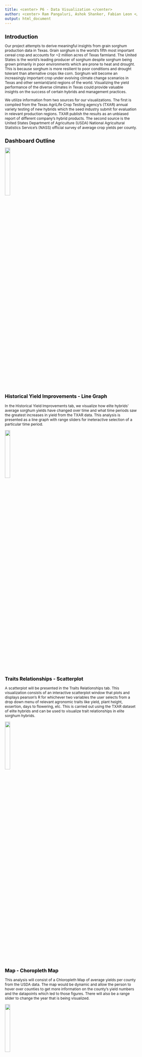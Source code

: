 ```yaml
---
title: <center> P6 - Data Visualization </center>
author: <center> Ram Pangaluri, Ashok Shanker, Fabian Leon </center>
output: html_document
---
```


<!-- Changing the fonts and style to fit more into less pages -->
<style type="text/css">

body{ /* Normal  */
      font-size: 12px;
  }
td {  /* Table  */
  font-size: 8px;
}
h1.title {
  font-size: 18px;
  color: Black;
}
h1 { /* Header 1 */
  font-size: 18px;
  color: Black;
}
h2 { /* Header 2 */
    font-size: 16px;
  color: Black;
}
h3 { /* Header 3 */
  font-size: 14px;
  font-family: "Times New Roman", Times, serif;
  color: Black;
}
code.r{ /* Code block */
    font-size: 12px;
}
pre { /* Code block - determines code spacing between lines */
    font-size: 14px;
}
h4.author {
  font-size: 12px;
  color: DarkBlue;
}

<!-- img {   -->
<!--   width: 350px;  -->
<!--   float: left;  -->
<!--   margin-right: 10px;  -->
<!-- }  -->

</style>


<!-- ## Grading Rubric -->
<!-- 3 pages maximum -->
<!-- take inspiration from your project pitch -->

<!-- choose 4-6 chart types to showcase, make these as interactive as possible. one of these should be a predictive graph. -->
<!-- one of these should be a map of spatial components. -->

<!-- outline the 5 storypoints -->

<!-- Provide a clear description of why these visualizations are appropriate for your data using RMarkdown report not to exceed 3 pages (including visuals)  -->

<!-- Begin document -->



# Introduction

Our project attempts to derive meaningful insights from grain sorghum production data in Texas. Grain sorghum is the world's fifth most important cereal crop and accounts for ~2 million acres of Texas farmland. The United States is the world's leading producer of sorghum despite sorghum being grown primarily in poor environments which are prone to heat and drought. This is because sorghum is more resilient to poor conditions and drought tolerant than alternative crops like corn. Sorghum will become an increasingly important crop under evolving climate change scenarios in Texas and other semiarid/arid regions of the world. Visualizing the yield performance of the diverse climates in Texas could provide valuable insights on the success of certain hybrids and management practices. 

We utilize information from two sources for our visualizations. The first is compiled from the Texas AgriLife Crop Testing agency's (TXAR) annual variety testing of new hybrids which the seed industry submit for evaluation in relevant production regions. TXAR publish the results as an unbiased report of different company's hybrid products. The second source is the United States Department of Agriculture (USDA) National Agricultural Statistics Service's (NASS) official survey of average crop yields per county. 


# Dashboard Outline

![](images/project-outline.png){width=20%}

## Historical Yield Improvements - Line Graph

In the Historical Yield Improvements tab, we visualize how elite hybrids' average sorghum yields have changed over time and what time periods saw the greatest increases in yield from the TXAR data. This analysis is presented as a line graph with range sliders for ineteractive selection of a particular time period.

![](images/linegraph.png){width=20%}

## Traits Relationships - Scatterplot
A scatterplot will be presented in the Traits Relationships tab. This visualization consists of an interactive scatterplot window that plots and displays pearson’s R for whichever two variables the user selects from a drop down menu of relevant agronomic traits like yield, plant height, exsertion, days to flowering, etc. This is carried out using the TXAR dataset of elite hybrids and can be used to visualize trait relationships in elite sorghum hybrids. 

![](images/traits-scatterplot.png){width=20%}


## Map - Choropleth Map
This analysis will consist of a Chloropleth Map of average yields per county from the USDA data. The map would be dynamic and allow the person to hover over counties to get more information on the county's yield numbers and the datapoints which led to those figures. There will also be a range slider to change the year that is being visualized.

![](images/ex-choropleth-of-texas.jpg){width=20%}


## Company Brands - Racing Bar Chart

The dataset is representative of 180 company brands which have produced the ~4000 hybrids in the trials. This animated gif presents which brands were most profilic in releasing these hybrids over the years by allowing us to see the accumulation of hybrids from each brand over the years.

![](images/race.png){width=50%}



## Statistical Analysis - Effects Scatterplots

In this tab, we attempt to understand what environmental or management factors affect sorghum yields via a linear mixed model analysis with explanatory variables fitted to yield as follows: 

$$
Yield = Year + Total Moisture + e
$$


Further variables which will be analyzed include Location, Year, Hybrid, Hybrid*Location, Irrigation, Previous Crop, Rainfall, and Planting Density.

Significance of the effects and the variance explained by the predictor variables will be reported with an *ANOVA* table. The model will then be plotted as a *scatterplots* to visualize the effects and their interactions. The linear mixed model framework is justified since many of the environmental and management factors have the potential for second or third order interactions and will need to be evaluated for their contributions to yield variation. This will also allow for predictions of future yield trials.


![](images/stats-scatterplot.png){width=40%}




























